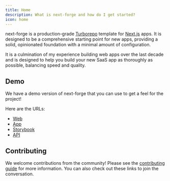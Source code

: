 ```yaml
---
title: Home
description: What is next-forge and how do I get started?
icon: home
---
```


next-forge is a production-grade [Turborepo](https://turborepo.com) template for [Next.js](https://nextjs.org/) apps. It is designed to be a comprehensive starting point for new apps, providing a solid, opinionated foundation with a minimal amount of configuration.

It is a culmination of my experience building web apps over the last decade and is designed to help you build your new SaaS app as thoroughly as possible, balancing speed and quality.

## Demo

We have a demo version of next-forge that you can use to get a feel for the project!

Here are the URLs:

- [Web](https://demo.next-forge.com)
- [App](https://app.demo.next-forge.com)
- [Storybook](https://storybook.demo.next-forge.com)
- [API](https://api.demo.next-forge.com/health)

## Contributing

We welcome contributions from the community! Please see the [contributing guide](https://github.com/vercel/next-forge/blob/main/.github/CONTRIBUTING.md) for more information. You can also check out these links to join the conversation.
